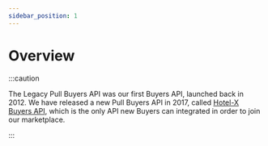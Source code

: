 ```yaml
---
sidebar_position: 1
---
```


# Overview

:::caution

The Legacy Pull Buyers API was our first Buyers API, launched back in 2012. We have released a new Pull Buyers API in 2017, called [Hotel-X Buyers API](../hotel-x-pull-buyers-api/quickstart), which is the only API new Buyers can integrated in order to join our marketplace.

:::